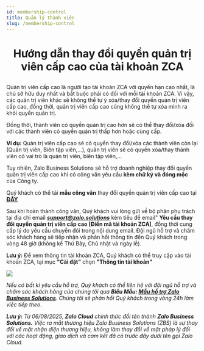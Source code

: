 ```yaml
---
id: membership-control
title: Quản lý thành viên
slug: /membership-control
---
```


# <p align="center">Hướng dẫn thay đổi quyền quản trị viên cấp cao của tài khoản ZCA</p>

Quản trị viên cấp cao là người tạo tài khoản ZCA với quyền hạn cao nhất, là chủ sở hữu duy nhất và bắt buộc phải có đối với mỗi tài khoản ZCA. Vì vậy, các quản trị viên khác sẽ không thể tự ý xóa/thay đổi quyền quản trị viên cấp cao, đồng thời, quản trị viên cấp cao cũng không thể tự xóa mình ra khỏi quyền quản trị.  

Đồng thời, thành viên có quyền quản trị cao hơn sẽ có thể thay đổi/xóa đối với các thành viên có quyền quản trị thấp hơn hoặc cùng cấp.  

**Ví dụ:** Quản trị viên cấp cao sẽ có quyền thay đổi/xóa các thành viên còn lại (Quản trị viên, Biên tập viên,…), quản trị viên sẽ có quyền xóa/thay thành viên có vai trò là quản trị viên, biên tập viên,… 

Tuy nhiên, Zalo Business Solutions sẽ hỗ trợ doanh nghiệp thay đổi quyền quản trị viên cấp cao khi có công văn yêu cầu **kèm chữ ký và đóng mộc** của Công ty.  

Quý khách có thể tải **mẫu công văn** thay đổi quyền quản trị viên cấp cao tại **[ĐÂY](https://adtima.my.salesforce.com/sfc/p/#2w000002llxF/a/A70000004Eqw/xH8eMZqZM2keyfB7KZFilvxegQo49BT8dgzd1zA9nOA)**

Sau khi hoàn thành công văn, Quý khách vui lòng gửi về bộ phận phụ trách tại địa chỉ email ***support@zalo.solutions*** kèm tiêu đề email" **Yêu cầu thay đổi quyền quản trị viên cấp cao [Điền mã tài khoản ZCA]**, đồng thời cung cấp lý do yêu cầu chuyển đỏi trong nội dung email. Đội ngũ hỗ trợ và chăm sóc khách hàng sẽ tiếp nhận và phản hồi thông tin đến Quý khách trong vòng 48 giờ (không kể Thứ Bảy, Chủ nhật và ngày lễ).

**Lưu ý:** Để xem thông tin tài khoản ZCA, Quý khách có thể truy cập vào tài khoản ZCA, tại mục **"Cài đặt"** chọn **"Thông tin tài khoản"**

<p style={{textAlign: 'center'}}>
    <img src="https://stc-oa.zdn.vn/uploads/2024/08/27/32d189d84e5d5413e4641a345995e821.png" />
</p>

_Nếu có bất kì yêu cầu hỗ trợ, Quý khách có thể liên hệ với đội ngũ hỗ trợ và chăm sóc khách hàng của chúng tôi qua **Biểu Mẫu: [Mẫu hỗ trợ Zalo Business Solutions](https://go.zalo.me/SupportZBS )**. Chúng tôi sẽ phản hồi Quý khách trong vòng 24h làm việc tiếp theo._

_**Lưu ý:**_ _Từ 06/08/2025, **Zalo Cloud** chính thức đổi tên thành **Zalo Business Solutions.** Việc ra mắt thương hiệu Zalo Business Solutions (ZBS) là sự thay đổi về mặt nhận diện thương hiệu, không làm thay đổi về mặt pháp lý đối với các hoạt động, giao dịch và cam kết đã có trước đây dưới tên gọi Zalo Cloud._
